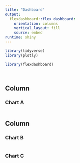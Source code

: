 ```yaml
---
title: "Dashboard"
output: 
  flexdashboard::flex_dashboard:
    orientation: columns
    vertical_layout: fill
    source: embed
runtime: shiny
---
```


```r
library(tidyverse)
library(plotly)

library(flexdashboard)
```

```r

```

```r


```


Column {.sidebar}
-----------------------------------------------------------------------

### Chart A

```r

```

Column {data-width=500}
-----------------------------------------------------------------------

### Chart B

```r

```

### Chart C

```r

```

